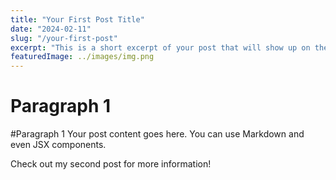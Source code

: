 ```yaml
---
title: "Your First Post Title"
date: "2024-02-11"
slug: "/your-first-post"
excerpt: "This is a short excerpt of your post that will show up on the blog page."
featuredImage: ../images/img.png
---
```



# Paragraph 1
#Paragraph 1
Your post content goes here. You can use Markdown and even JSX components.

Check out my <Link to="/your-second-post">second post</Link> for more information!
